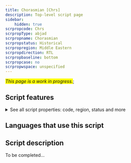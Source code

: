 ```yaml
---
title: Chorasmian [Chrs]
description: Top-level script page
sidebar:
    hidden: true
scrpropcode: Chrs
scrpropType: abjad
scrpropname: Chorasmian
scrpropstatus: Historical
scrpropregion: Middle Eastern
scrpropdirection: RTL
scrpropbaseline: bottom
scrpropcase: no
scrpropwspace: unspecified
---
```


<span style='background-color:yellow'>_This page is a work in progress._</span>;


## Script features

<details>
<summary> See all script properties: code, region, status and more</summary>
<ScriptInfo />
</details>

## Languages that use this script

<WsList script='Chrs' wsMax='5' />

## Script description

To be completed...


